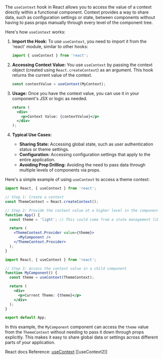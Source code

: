 The `useContext` hook in React allows you to access the value of a context directly within a functional component.
Context provides a way to share data, such as configuration settings or state, between components without having to pass
props manually through every level of the component tree.

Here's how `useContext` works:

1. **Import the Hook:** To use `useContext`, you need to import it from the 'react' module, similar to other hooks:

   ```jsx
   import { useContext } from 'react';
   ```

2. **Accessing Context Value:** You use `useContext` by passing the context object (created using `React.createContext`)
   as an argument. This hook returns the current value of the context.

   ```jsx
   const contextValue = useContext(MyContext);
   ```

3. **Usage:** Once you have the context value, you can use it in your component's JSX or logic as needed.

   ```jsx
   return (
     <div>
       <p>Context Value: {contextValue}</p>
     </div>
   );
   ```

4. **Typical Use Cases:**
   - **Sharing State:** Accessing global state, such as user authentication status or theme settings.
   - **Configuration:** Accessing configuration settings that apply to the entire application.
   - **Avoiding Prop Drilling:** Avoiding the need to pass data through multiple levels of components via props.

Here's a simple example of using `useContext` to access a theme context:

```jsx
import React, { useContext } from 'react';

// Step 1: Create a context
const ThemeContext = React.createContext();

// Step 2: Provide the context value at a higher level in the component tree
function App() {
  const theme = 'light'; // This could come from a state management library or other source

  return (
    <ThemeContext.Provider value={theme}>
      <MyComponent />
    </ThemeContext.Provider>
  );
}
```

```jsx
import React, { useContext } from 'react';

// Step 3: Access the context value in a child component
function MyComponent() {
  const theme = useContext(ThemeContext);

  return (
    <div>
      <p>Current Theme: {theme}</p>
    </div>
  );
}

export default App;
```

In this example, the `MyComponent` component can access the `theme` value from the `ThemeContext` without needing to
pass it down through props explicitly. This makes it easy to share global data or settings across different parts of
your application.

React docs Reference: [useContext](https://react.dev/reference/react/useContext) [[useContext2]]
